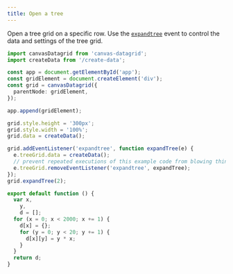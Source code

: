 ```yaml
---
title: Open a tree
---
```



Open a tree grid on a specific row. Use the [`expandtree`](/reference/events#expantree) event to control the data and settings of the tree grid.

<SandpackEditor>

```ts
import canvasDatagrid from 'canvas-datagrid';
import createData from '/create-data';

const app = document.getElementById('app');
const gridElement = document.createElement('div');
const grid = canvasDatagrid({
  parentNode: gridElement,
});

app.append(gridElement);

grid.style.height = '300px';
grid.style.width = '100%';
grid.data = createData();

grid.addEventListener('expandtree', function expandTree(e) {
  e.treeGrid.data = createData();
  // prevent repeated executions of this example code from blowing things up
  e.treeGrid.removeEventListener('expandtree', expandTree);
});
grid.expandTree(2);
```

```ts create-data.ts
export default function () {
  var x,
    y,
    d = [];
  for (x = 0; x < 2000; x += 1) {
    d[x] = {};
    for (y = 0; y < 20; y += 1) {
      d[x][y] = y * x;
    }
  }
  return d;
}
```

</SandpackEditor>
